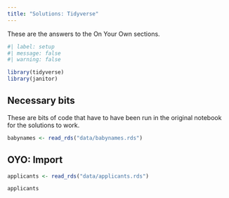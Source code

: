 ```yaml
---
title: "Solutions: Tidyverse"
---
```


These are the answers to the On Your Own sections.


```r
#| label: setup
#| message: false
#| warning: false

library(tidyverse)
library(janitor)
```


## Necessary bits

These are bits of code that have to have been run in the original notebook for the solutions to work.

```r
babynames <- read_rds("data/babynames.rds")
```

## OYO: Import

```r
applicants <- read_rds("data/applicants.rds")

applicants
```








